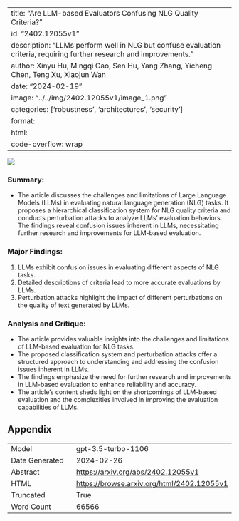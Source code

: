 
---
title: "Are LLM-based Evaluators Confusing NLG Quality Criteria?"
id: "2402.12055v1"
description: "LLMs perform well in NLG but confuse evaluation criteria, requiring further research and improvements."
author: Xinyu Hu, Mingqi Gao, Sen Hu, Yang Zhang, Yicheng Chen, Teng Xu, Xiaojun Wan
date: "2024-02-19"
image: "../../img/2402.12055v1/image_1.png"
categories: ['robustness', 'architectures', 'security']
format:
  html:
    code-overflow: wrap
---

![](../../img/2402.12055v1/image_1.png)

### Summary:
- The article discusses the challenges and limitations of Large Language Models (LLMs) in evaluating natural language generation (NLG) tasks. It proposes a hierarchical classification system for NLG quality criteria and conducts perturbation attacks to analyze LLMs' evaluation behaviors. The findings reveal confusion issues inherent in LLMs, necessitating further research and improvements for LLM-based evaluation.

### Major Findings:
1. LLMs exhibit confusion issues in evaluating different aspects of NLG tasks.
2. Detailed descriptions of criteria lead to more accurate evaluations by LLMs.
3. Perturbation attacks highlight the impact of different perturbations on the quality of text generated by LLMs.

### Analysis and Critique:
- The article provides valuable insights into the challenges and limitations of LLM-based evaluation for NLG tasks.
- The proposed classification system and perturbation attacks offer a structured approach to understanding and addressing the confusion issues inherent in LLMs.
- The findings emphasize the need for further research and improvements in LLM-based evaluation to enhance reliability and accuracy.
- The article's content sheds light on the shortcomings of LLM-based evaluation and the complexities involved in improving the evaluation capabilities of LLMs.

## Appendix

|          |          |
|----------|----------|
| Model     | gpt-3.5-turbo-1106       |
| Date Generated     | 2024-02-26       |
| Abstract | [https://arxiv.org/abs/2402.12055v1](https://arxiv.org/abs/2402.12055v1)        |
| HTML     | [https://browse.arxiv.org/html/2402.12055v1](https://browse.arxiv.org/html/2402.12055v1)       |
| Truncated       | True       |
| Word Count       | 66566       |